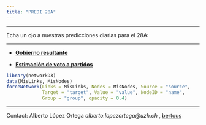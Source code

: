 ```yaml
---
title: "PREDI 28A"
---
```

_________
 Echa un ojo a nuestras predicciones diarias para el 28A: 
 
-------------------

- __[Gobierno resultante](https://aloport.github.io/predi/gobierno.html)__

- __[Estimación de voto a partidos](https://aloport.github.io/predi/voto.html)__



```r

library(networkD3)
data(MisLinks, MisNodes)
forceNetwork(Links = MisLinks, Nodes = MisNodes, Source = "source",
             Target = "target", Value = "value", NodeID = "name",
             Group = "group", opacity = 0.4)


```

__________

Contact: Alberto López Ortega _alberto.lopezortega@uzh.ch_ , [bertous](https://twitter.com/bertous)
